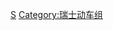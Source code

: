 {{Catnav|頁面分類|……|按國家分類|各國交通|瑞士交通|瑞士鐵路}}
{{Catnav|頁面分類|……|交通工具|鐵路車輛 (按種類)|動車組|柴油动车组}}
{{Commons category|Multiple units of Switzerland}}

[[Category:柴油动车组|S]]
[[Category:瑞士动车组|Category:瑞士动车组]]